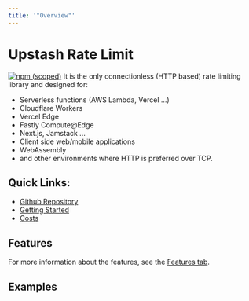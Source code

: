 ```yaml
---
title: '"Overview"'
---
```

# Upstash Rate Limit
[![npm (scoped)](https://img.shields.io/npm/v/@upstash/ratelimit)](https://www.npmjs.com/package/ratelimit)
It is the only connectionless (HTTP based) rate limiting library and designed
for:
- Serverless functions (AWS Lambda, Vercel ...)
- Cloudflare Workers
- Vercel Edge
- Fastly Compute@Edge
- Next.js, Jamstack ...
- Client side web/mobile applications
- WebAssembly
- and other environments where HTTP is preferred over TCP.
## Quick Links:
- [Github Repository](https://github.com/upstash/ratelimit)
- [Getting Started](https://upstash.com/docs/redis/sdks/ratelimit-ts/gettingstarted)
- [Costs](https://upstash.com/docs/redis/sdks/ratelimit-ts/costs)
## Features
For more information about the features, see the [Features tab](https://upstash.com/docs/redis/sdks/ratelimit-ts/features).
## Examples